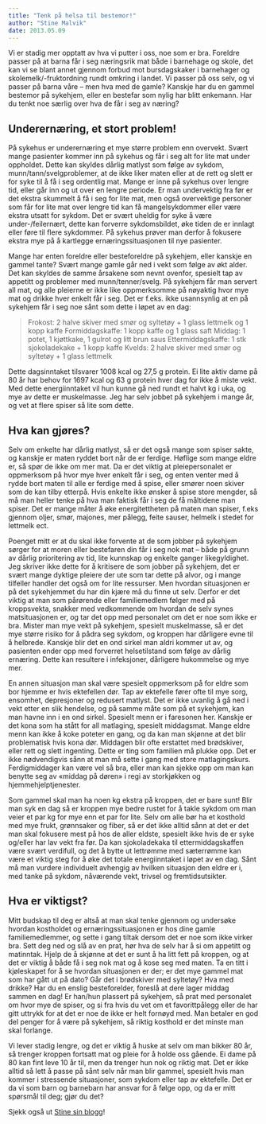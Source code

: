 ```yaml
---
title: "Tenk på helsa til bestemor!"
author: "Stine Malvik"
date: 2013.05.09
---
```


Vi er stadig mer opptatt av hva vi putter i oss, noe som er bra. Foreldre passer på at barna får i seg næringsrik mat både i barnehage og skole, det kan vi se blant annet gjennom forbud mot bursdagskaker i barnehager og skolemelk/-fruktordning rundt omkring i landet. Vi passer på oss selv, og vi passer på barna våre – men hva med de gamle? Kanskje har du en gammel bestemor på sykehjem, eller en bestefar som nylig har blitt enkemann. Har du tenkt noe særlig over hva de får i seg av næring?

## Underernæring, et stort problem!

På sykehus er underernæring et mye større problem enn overvekt. Svært mange pasienter kommer inn på sykehus og får i seg alt for lite mat under oppholdet. Dette kan skyldes dårlig matlyst som følge av sykdom, munn/tann/svelgproblemer, at de ikke liker maten eller at de rett og slett er for syke til å få i seg ordentlig mat. Mange er inne på sykehus over lengre tid, eller går inn og ut over en lengre periode. Er man undervektig fra før er det ekstra skummelt å få i seg for lite mat, men også overvektige personer som får for lite mat over lengre tid kan få mangelsykdommer eller være ekstra utsatt for sykdom. Det er svært uheldig for syke å være under-/feilernært, dette kan forverre sykdomsbildet, øke tiden de er innlagt eller føre til flere sykdommer. På sykehus prøver man derfor å fokusere ekstra mye på å kartlegge ernæringssituasjonen til nye pasienter.

Mange har enten foreldre eller besteforeldre på sykehjem, eller kanskje en gammel tante? Svært mange gamle går ned i vekt som følge av økt alder. Det kan skyldes de samme årsakene som nevnt ovenfor, spesielt tap av appetitt og problemer med munn/tenner/svelg. På sykehjem får man servert all mat, og alle pleierne er ikke like oppmerksomme på nøyaktig hvor mye mat og drikke hver enkelt får i seg. Det er f.eks. ikke usannsynlig at en på sykehjem får i seg noe sånt som dette i løpet av en dag:

> Frokost: 2 halve skiver med smør og syltetøy + 1 glass lettmelk og 1 kopp kaffe
> Formiddagskaffe: 1 kopp kaffe og 1 glass saft
> Middag: 1 potet, 1 kjøttkake, 1 gulrot og litt brun saus
> Ettermiddagskaffe: 1 stk sjokoladekake + 1 kopp kaffe
> Kvelds: 2 halve skiver med smør og syltetøy + 1 glass lettmelk

Dette dagsinntaket tilsvarer 1008 kcal og 27,5 g protein. Ei lite aktiv dame på 80 år har behov for 1697 kcal og 63 g protein hver dag for ikke å miste vekt. Med dette energiinntaket vil hun kunne gå ned rundt et halvt kg i uka, og mye av dette er muskelmasse. Jeg har selv jobbet på sykehjem i mange år, og vet at flere spiser så lite som dette.

## Hva kan gjøres?

Selv om enkelte har dårlig matlyst, så er det også mange som spiser sakte, og kanskje er maten ryddet bort når de er ferdige. Høflige som mange eldre er, så spør de ikke om mer mat. Da er det viktig at pleiepersonalet er oppmerksom på hvor mye hver enkelt får i seg, og enten venter med å rydde bort maten til alle er ferdige med å spise, eller smører noen skiver som de kan tilby etterpå. Hvis enkelte ikke ønsker å spise store mengder, så må man heller tenke på hva man faktisk får i seg de få måltidene man spiser. Det er mange måter å øke energitettheten på maten man spiser, f.eks gjennom oljer, smør, majones, mer pålegg, feite sauser, helmelk i stedet for lettmelk ect.

Poenget mitt er at du skal ikke forvente at de som jobber på sykehjem sørger for at moren eller bestefaren din får i seg nok mat – både på grunn av dårlig prioritering av tid, lite kunnskap og enkelte ganger likegyldighet. Jeg skriver ikke dette for å kritisere de som jobber på sykehjem, det er svært mange dyktige pleiere der ute som tar dette på alvor, og i mange tilfeller handler det også om for lite ressurser. Men hvordan situasjonen er på det sykehjemmet du har din kjære må du finne ut selv. Derfor er det viktig at man som pårørende eller familiemedlem følger med på kroppsvekta, snakker med vedkommende om hvordan de selv synes matsituasjonen er, og tar det opp med personalet om det er noe som ikke er bra. Mister man mye vekt på sykehjem, spesielt muskelmasse, så er det mye større risiko for å pådra seg sykdom, og kroppen har dårligere evne til å helbrede. Kanskje blir det en ond sirkel man aldri kommer ut av, og pasienten ender opp med forverret helsetilstand som følge av dårlig ernæring. Dette kan resultere i infeksjoner, dårligere hukommelse og mye mer.

En annen situasjon man skal være spesielt oppmerksom på for eldre som bor hjemme er hvis ektefellen dør. Tap av ektefelle fører ofte til mye sorg, ensomhet, depresjoner og redusert matlyst. Det er ikke uvanlig å gå ned i vekt etter en slik hendelse, og på samme måte som på et sykehjem, kan man havne inn i en ond sirkel. Spesielt menn er i faresonen her. Kanskje er det kona som ha stått for all matlaging, spesielt middagsmat. Mange eldre menn kan ikke å koke poteter en gang, og da kan man skjønne at det blir problematisk hvis kona dør. Middagen blir ofte erstattet med brødskiver, eller rett og slett ingenting. Dette er ting som familien må plukke opp. Det er ikke nødvendigvis sånn at man må sette i gang med store matlagingskurs. Ferdigmiddager kan være vel så bra, eller man kan sjekke opp om man kan benytte seg av «middag på døren» i regi av storkjøkken og hjemmehjelptjenester.

Som gammel skal man ha noen kg ekstra på kroppen, det er bare sunt! Blir man syk en dag så er kroppen mye bedre rustet for å takle sykdom om man veier et par kg for mye enn et par for lite. Selv om alle bør ha et kosthold med mye frukt, grønnsaker og fiber, så er det ikke alltid sånn at det er det man skal fokusere mest på hos de aller eldste, spesielt ikke hvis de er syke og/eller har lav vekt fra før. Da kan sjokoladekaka til ettermiddagskaffen være svært verdifull, og det å bytte ut lettrømme med sæterrømme kan være et viktig steg for å øke det totale energiinntaket i løpet av en dag. Sånt må man vurdere individuelt avhengig av hvilken situasjon den eldre er i, med tanke på sykdom, nåværende vekt, trivsel og fremtidsutsikter.

## Hva er viktigst?

Mitt budskap til deg er altså at man skal tenke gjennom og undersøke hvordan kostholdet og ernæringssituasjonen er hos dine gamle familiemedlemmer, og sette i gang tiltak dersom det er noe som ikke virker bra. Sett deg ned og slå av en prat, hør hva de selv har å si om appetitt og matinntak. Hjelp de å skjønne at det er sunt å ha litt fett på kroppen, og at det er viktig å både få i seg nok mat og å kose seg med maten. Ta en titt i kjøleskapet for å se hvordan situasjonen er der; er det mye gammel mat som har gått ut på dato? Går det i brødskiver med syltetøy? Hva med drikke? Har du en enslig besteforelder, foreslå at dere lager middag sammen en dag! Er han/hun plassert på sykehjem, så prat med personalet om hvor mye de spiser, og si fra hvis du vet om et favorittpålegg eller de har gitt uttrykk for at det er noe de ikke er helt fornøyd med. Man betaler en god del penger for å være på sykehjem, så riktig kosthold er det minste man skal forlange.

Vi lever stadig lengre, og det er viktig å huske at selv om man bikker 80 år, så trenger kroppen fortsatt mat og pleie for å holde oss gående. Ei dame på 80 kan fint leve 10 år til, men da trenger hun nok og riktig mat. Det er ikke alltid så lett å passe på sånt selv når man blir gammel, spesielt hvis man kommer i stressende situasjoner, som sykdom eller tap av ektefelle. Det er da vi som barn og barnebarn har ansvar for å følge opp, og da er mitt spørsmål til deg; gjør du det?

Sjekk også ut [Stine sin blogg](http://mat-helse.no/)!
